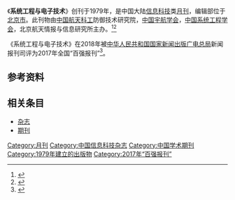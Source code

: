 {{Infobox journal
| title         = 系统工程与电子技术
| former_name   =
| frequency     = 月刊
| country       = [[中国大陆|中国大陆]]
| publisher     = [[中国航天科工|中国航天科工]]防御技术研究院，[[中国宇航学会|中国宇航学会]]，[[中国系统工程学会|中国系统工程学会]]，北京航天情报与信息研究所
| language = 英文
| native_title = Systems Engineering and Electronics
| abbreviation = Syst. Eng. Electron.
| discipline    = 信息科技
| impact        = 
| history =1979年起至今
| ISSN = 1001-506X
| CN            = CN11-2422/TN
| website       = http://www.sys-ele.com/
}}
《'''系统工程与电子技术'''》创刊于1979年，是中国大陆[[信息科技|信息科技]]类[[杂志#出版|月刊]]，编辑部位于[[北京市|北京市]]。此刊物由[[中国航天科工|中国航天科工]]防御技术研究院，[[中国宇航学会|中国宇航学会]]，[[中国系统工程学会|中国系统工程学会]]，北京航天情报与信息研究所主办。<ref name="知网1">{{Cite web|title=系统工程与电子技术|url=https://navi.cnki.net/knavi/JournalDetail?pcode=CJFD&pykm=XTYD|accessdate=2021-02-02|work=navi.cnki.net|publisher=[[中国知网|中国知网]]|archive-date=2020-05-22|archive-url=https://web.archive.org/web/20200522180245/http://navi.cnki.net/knavi/JournalDetail?pcode=CJFD&pykm=XTYD|dead-url=no}}</ref><ref name="维普1">{{Cite web|title=系统工程与电子技术 - 维普中文期刊|url=http://www.cqvip.com/qikan/Detail.aspx?gch=95985X|accessdate=2021-02-02|author=|date=|format=|publisher=[[维普|维普]]|language=}}</ref>

《系统工程与电子技术》在2018年被[[中华人民共和国国家新闻出版广电总局|中华人民共和国国家新闻出版广电总局]]新闻报刊司评为2017年全国“百强报刊”<ref>{{Cite web|title=2017年全国“百强报刊”推荐名单开始公示|url=http://www.ce.cn/culture/gd/201801/16/t20180116_27756145.shtml|accessdate=2021-02-10|author=赵新乐（中国新闻出版广电报）|date=2018-01-16|format=|work=www.ce.cn|publisher=[[中国经济网|中国经济网]]|language=|archive-date=2020-11-05|archive-url=https://web.archive.org/web/20201105014543/http://www.ce.cn/culture/gd/201801/16/t20180116_27756145.shtml|dead-url=no}}</ref>。
== 参考资料 ==
{{reflist|2}}

== 相关条目 ==

* [[杂志|杂志]]
* [[期刊|期刊]]

{{pub-stub}}
{{全国百强报刊|2017}}

[[Category:月刊|Category:月刊]]
[[Category:中国信息科技杂志|Category:中国信息科技杂志]]
[[Category:中国学术期刊|Category:中国学术期刊]]
[[Category:1979年建立的出版物|Category:1979年建立的出版物]]
[[Category:2017年“百强报刊”|Category:2017年“百强报刊”]]